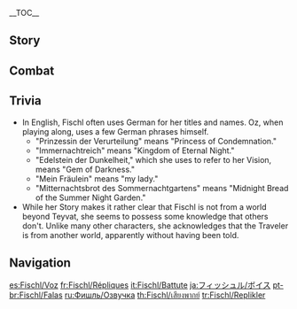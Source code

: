 {{CharacterTabs}}
{{LanguageTabs}}
__TOC__
==Story==
{{VO/Story
|character           = Fischl

<!-- Hello -->
|vo_01_01_title      = Hello
|vo_01_01_file       = VO_{language}{character} Hello.ogg
|vo_01_01_tx         = '''Fischl:''' I, Fischl, Prinzessin der Verurteilung, descend upon this land by the call of fate an&mdash; Oh, you are also a traveler from another world? Very well, I grant you permission to travel with me.<br /><!--
                        -->'''Oz:''' She means, "Nice to meet you."

<!-- Chats -->
|vo_02_01_title      = Chat: Whispers of Destiny
|vo_02_01_file       = VO_{language}{character} Chat - Whispers of Destiny.ogg
|vo_02_01_tx         = I hear the voice of fate, speaking my name in humble supplication...

|vo_02_02_title      = Chat: Creation of the World
|vo_02_02_file       = VO_{language}{character} Chat - Creation of the World.ogg
|vo_02_02_tx         = Hm-hm, may the glory of the Prinzessin bring light to this world.

|vo_02_03_title      = Chat: One From the Beyond
|vo_02_03_file       = VO_{language}{character} Chat - One From the Beyond.ogg
|vo_02_03_tx         = '''Fischl:''' I do worry about the well-being of my retinue during my impromptu absence...<br /><!--
                        -->'''Oz:''' I'm sure the good people of the Adventurers' Guild are absolutely fine, mein Fräulein.

<!-- Weather -->
|vo_03_01_title      = After the Rain
|vo_03_01_file       = VO_{language}{character} After the Rain.ogg
|vo_03_01_tx         = Oh, the sun's out&mdash; Oh, um... This meteorological transformation is most splendid! Like a felicitous twist of fate in the face of certain doom.

|vo_03_02_title      = When Thunder Strikes
|vo_03_02_file       = VO_{language}{character} When Thunder Strikes.ogg
|vo_03_02_tx         = '''Fischl:''' Hark! 'Tis Thundering Retribution, an omen of dark times ahead...<br /><!--
                        -->'''Oz:''' That, and mein Fräulein's laundry is still on the line...<br /><!--
                        -->'''Fischl:''' Wha... Seriously!?

|vo_03_03_title      = When It Snows
|vo_03_03_file       = VO_{language}{character} When It Snows.ogg
|vo_03_03_tx         = '''Fischl:''' A wonderful sight indeed. Why, it reminds me of my home world, where at the sight of the Prinzessin der Verurteilung, the very blood and tears of sinners turn to ice! ...Achoo! Achoo!<br /><!--
                        -->'''Oz:''' Not only their blood and tears, but also their saliva and mucus, mein Fräulein.<br /><!--
                        -->'''Fischl:''' Oz&mdash; Ahh&mdash;Achoo!!!
|vo_03_03_mention    = Oz

|vo_03_04_title      = When the Sun Is Out
|vo_03_04_file       = VO_{language}{character} When the Sun Is Out.ogg
|vo_03_04_tx         = '''Fischl:''' Ozzie, my dear familiar...<br /><!--
                        -->'''Oz:''' "Ozzie?" What's gotten into you...<br /><!--
                        -->'''Fischl:''' Her Majesty beseeches you to unfurl your blessèd wings, and with them blot out the heavens, plunging the world into eternal night...<br /><!--
                        -->'''Oz:''' If you didn't bring your parasol with you, that's your own fault, mein Fräulein!
|vo_03_04_mention    = Oz

<!-- Greetings -->
|vo_04_01_title      = Good Morning: Greet Fischl
|vo_04_01_file       = VO_{language}{character} Good Morning - Greet Fischl.ogg
|vo_04_01_tx         = Dusk and dawn but fleeting shadows are. Once more, the twists of fate have led you into my everlasting night.

|vo_04_02_title      = Good Morning: Greet Oz
|vo_04_02_file       = VO_{language}{character} Good Morning - Greet Oz.ogg
|vo_04_02_tx         = '''Oz:''' Good morning. Mein Fräulein heard you'd be dropping by, so she's preparing breakfast.<br /><!--
                        -->'''Fischl:''' Oz! ...Ahem. To what do I owe the pleasure?

|vo_04_03_title      = Good Afternoon
|vo_04_03_file       = VO_{language}{character} Good Afternoon.ogg
|vo_04_03_tx         = Even one of royal blood finds oneself susceptible to drowsiness at this hour.

|vo_04_04_title      = Good Evening
|vo_04_04_file       = VO_{language}{character} Good Evening.ogg
|vo_04_04_tx         = '''Fischl:''' The stars of the firmament are naught but rifts, thrust open by Oz's beak into the boundless tapestry of darkness.<br /><!--
                        -->'''Oz:''' You do say the strangest of things, mein Fräulein.
|vo_04_04_mention    = Oz

|vo_04_05_title      = Good Night
|vo_04_05_file       = VO_{language}{character} Good Night.ogg
|vo_04_05_tx         = '''Fischl:''' Sweet shall be thy sleep, spared of the Mares of the Night! For no Night-Mares would dare draw near to those who are blessed by the Immernachtreich!<br /><!--
                        -->'''Oz:''' She means, "Goodnight."

<!-- About Fischl -->
|vo_05_01_title      = About {name}: Prinzessin der Verurteilung
|vo_05_01_file       = VO_{language}{character} About {character} - Prinzessin der Verurteilung.ogg
|vo_05_01_tx         = '''Fischl:''' Me? Hehehe. Remember thou this, that I, Fischl, am the Prinzessin der Verurteilung, Sovereign of Immernachtreich, omniscient and eminent judge of all the world's iniquity!<br /><!--
                        -->'''Oz:''' She's an investigator for the Adventurers' Guild.<br /><!--
                        -->'''Fischl:''' ...Ahem. That is but one of my many royal engagements.

<!-- About Us -->
|vo_06_01_title      = About Us: Beings Who Descended Upon This World
|vo_06_01_file       = VO_{language}{character} About Us - Beings Who Descended Upon This World.ogg
|vo_06_01_tx         = Huh, you and I are both travelers from another world. That our paths have crossed here is no accident, but the will of fate.

|vo_06_02_title      = About Us: Shooting Down the World Beast
|vo_06_02_friendship = 6
|vo_06_02_file       = VO_{language}{character} About Us - Shooting Down the World Beast.ogg
|vo_06_02_tx         = You seem... troubled. Traveler, do not lose heart! For with my left eye, the Auge der Verurteilung, which sees the threads of fate, I will surely keep you from harm. And Oz, the raven that has witnessed the demise of countless worlds, will watch over you on your journey. Should this world, like a beast prowling in the night, covet your dreams, then I, Prinzessin der Verurteilung, shall fell it with my ensorcelled arrows of judgment!

|vo_06_03_title      = About Us: Ones Dear to Heart
|vo_06_03_friendship = 6
|vo_06_03_file       = VO_{language}{character} About Us - Ones Dear to Heart.ogg
|vo_06_03_tx         = '''Fischl:''' Oz, my loyal companion. That we should have met this person, one who hails from another world as I do... Perhaps even cruel fate has deigned to smile upon me, though sin courses through my veins. If I am indeed destined to remain here, in this inescapable prison that is reality, at least&mdash;<br /><!--
                        -->'''Oz:''' I understand mein Fräulein! In this traveler, Fräulein has found one who will never forsake her.
|vo_06_03_mention    = Oz

|vo_06_04_title      = About Us: Standing Watch
|vo_06_04_friendship = 6
|vo_06_04_file       = VO_{language}{character} About Us - Standing Watch.ogg
|vo_06_04_tx         = '''Fischl:''' Ozvaldo von Hrafnavins. I, the Prinzessin der Verurteilung, sovereign of the Immernachtreich, do hereby call upon thee to do all within thy power to deliver the traveler from the claws of fate that would seek to snatch them at every turn, and to ready thy mind lest thou be required to make the ultimate sacrifice in the performance of this noblest of duties.<br /><!--
                        -->'''Oz:''' ...You'd place my life in danger so easily, mein Fräulein?
|vo_06_04_mention    = Oz

<!-- Miscellany I -->
|vo_07_01_title      = About the [[Vision]]
|vo_07_01_friendship = 4
|vo_07_01_file       = VO_{language}{character} About the Vision.ogg
|vo_07_01_tx         = Oh? You inquire about my Edelstein der Dunkelheit? It is a royal heirloom, a ceremonial ornament that displays the majesty of the Prinzessin der Verurteilung before the unworthy. Even here, in this fallen world, I have been reunited with my rightful inheritance as one of royal blood and noble spirit, for the majesty of a true princess shall draw her royal heirlooms unto her wherever so she may roam.

|vo_07_02_title      = Something to Share
|vo_07_02_file       = VO_{language}{character} Something to Share.ogg
|vo_07_02_tx         = '''Fischl:''' If one must reckon time as this world does, I, Fischl, have already seen three thousand winters. Not that the illusory passage of time has any bearing on one such as I, to whom the causality of three thousand universes has been unveiled.<br /><!--
                        -->'''Oz:''' Be that as it may, mein Fräulein, you are not yet considered to be of drinking age in this world, and no bartender can ever be convinced otherwise.

|vo_07_03_title      = Interesting Things
|vo_07_03_file       = VO_{language}{character} Interesting Things.ogg
|vo_07_03_tx         = Oz's full name is Ozvaldo von Hrafnavins. Where I hail from, he holds dominion over star and sky across three universes, and the souls of the mighty, fallen in battle, rest in the shadow of his wings. One should add that the penalty for mispronouncing his name is to have one's tongue torn from one's mouth. However, as I am a princess and you are one who has my favor, we are at liberty to simply call him, "Oz."
|vo_07_03_mention    = Oz

<!-- About Teammates -->
|vo_08_01_title      = About [[Bennett]]
|vo_08_01_friendship = 4
|vo_08_01_file       = VO_{language}{character} About Bennett.ogg
|vo_08_01_tx         = '''Fischl:''' Ah, the ill-starred young man... My Auge der Verurteilung has seen with unmistakable clarity how his heart ails at being forsaken by the world&mdash;<br /><!--
                        -->'''Oz:''' Someone needs to keep an eye on the unlucky fellow.
|vo_08_01_mention    = Bennett

|vo_08_02_title      = About [[Lisa]]
|vo_08_02_friendship = 4
|vo_08_02_file       = VO_{language}{character} About Lisa.ogg
|vo_08_02_tx         = '''Fischl:''' The magus-custodian of books, gatekeeper of universal knowledge... Win her trust, and one may yet gain access to a vast repository of wisdom...<br /><!--
                        -->'''Oz:''' She means as long as you return your first few library books on time, you'll never have any trouble borrowing a book again.
|vo_08_02_mention    = Lisa

|vo_08_03_title      = About [[Kaeya]]
|vo_08_03_friendship = 4
|vo_08_03_file       = VO_{language}{character} About Kaeya.ogg
|vo_08_03_tx         = '''Fischl:''' His nature is obscure, his fate a mystery, and his speech a vexing tapestry woven of both fact and fiction... Perhaps he and I share the burden of mystical sight...<br /><!--
                        -->'''Oz:''' Or perhaps he's secretly an actual pirate?
|vo_08_03_mention    = Kaeya

|vo_08_04_title      = About [[Mona]]
|vo_08_04_friendship = 4
|vo_08_04_file       = VO_{language}{character} About Mona.ogg
|vo_08_04_tx         = '''Fischl:''' Aha, yes, Mona, the mighty astrologer... Mona, who once had the vanity to probe the fate of the Prinzessin der Verurteilung herself! She wound up a trembling wreck, overborne and overmastered.<br /><!--
                        -->'''Oz:''' The poor lass was trying desperately not to laugh. It was no easy task.
|vo_08_04_mention    = Mona

|vo_08_05_title      = About [[Rosaria]]
|vo_08_05_friendship = 4
|vo_08_05_file       = VO_{language}{character} About Rosaria.ogg
|vo_08_05_tx         = '''Fischl:''' One finds Sister Rosaria to be a most devout believer in the [[Anemo Archon]].<br /><!--
                        -->'''Oz:''' ..."Devout believer," mein Fräulein?<br /><!--
                        -->'''Fischl:''' Indeed! One night, I heard her invoking the name of the Archon thus in another's presence: "May you be struck down in the name of Lord Bartabos!" One presumed that she was leading a prayer.
|vo_08_05_mention    = Barbatos,Rosaria

<!-- More About Fischl -->
|vo_09_01_title      = More About {name}: I
|vo_09_01_file       = VO_{language}{character} More About {character} - 01.ogg
|vo_09_01_tx         = To condemn the guilty, to sanctify the just, and to draw all castaway dreams into the embrace of the infinite Immernachtreich. This is the birthright of the Prinzessin der Verurteilung, and her burden. None may gainsay it.

|vo_09_02_title      = More About {name}: II
|vo_09_02_friendship = 3
|vo_09_02_file       = VO_{language}{character} More About {character} - 02.ogg
|vo_09_02_tx         = My left eye? It is the all-seeing Auge der Verurteilung, which reveals all that is true in the world. As to the question of why I conceal it... Well, would you willingly bear the agony of piercing to the heart of all truths? Furthermore... the world would lose much of its appeal if wholly stripped of delusion and falsehood.

|vo_09_03_title      = More About {name}: III
|vo_09_03_friendship = 4
|vo_09_03_file       = VO_{language}{character} More About {character} - 03.ogg
|vo_09_03_tx         = '''Fischl:''' Stormterror? Why, one never would have thought that a being that one might have kept as her pet could, in this world, be capable of causing such calamity. *sigh* Pitiable are the incompetents of this world...<br /><!--
                        -->'''Oz:''' That said, mein Fräulein, were you not beside yourself with worry for everyone's safety during said calamity?<br /><!--
                        -->'''Fischl:''' Th&mdash;That is because the Prinzessin der Verurteilung has the solemn duty to safeguard the souls of all, be they petty beings or not...

|vo_09_04_title      = More About {name}: IV
|vo_09_04_friendship = 5
|vo_09_04_file       = VO_{language}{character} More About {character} - 04.ogg
|vo_09_04_tx         = '''Oz:''' Some people address her by other names. But to me, the one who gave me life and bestowed my powers upon me is Fischl, and none other. All things considered, Fischl is the name that most aptly captures her identity. Seriously, don't call her anything else, or&mdash;<br /><!--
                        -->'''Fischl:''' Oh, how one's royal ears do burn! Pray tell, what is the matter which you discuss so furtively?<br /><!--
                        -->'''Oz:''' Mid&mdash;Midnight Phantasmagoria, mein Fräulein! And... the majesty of Verurteilung name!

|vo_09_05_title      = More About {name}: V
|vo_09_05_friendship = 6
|vo_09_05_file       = VO_{language}{character} More About {character} - 05.ogg
|vo_09_05_tx         = Why must the Prinzessin der Verurteilung punish sin? Because sin defies fate's rightful decree, of course! ...And of course, fate brought you here, so, so... Ahem! It was fate that saw to your descent upon this world, destiny that saw our paths intertwined. I, Fischl, shall always protect you. Because... because fate has revealed to me that this is what has been decreed!

<!-- Miscellany II -->
|vo_10_01_title      = {name}'s Hobbies: Ask Fischl
|vo_10_01_file       = VO_{language}{character} Hobbies - Ask Fischl.ogg
|vo_10_01_tx         = I, Fischl, have roamed the galaxy and traversed countless worlds. I have learned the fate of ten thousand universes and have had revealed unto me the destiny of every living soul.

|vo_10_02_title      = {name}'s Hobbies: Ask Oz
|vo_10_02_file       = VO_{language}{character} Hobbies - Ask Oz.ogg
|vo_10_02_tx         = '''Oz:''' Mein Fräulein reads a lot of novels. *sigh* My name, "Oz," is from one of her favorites.

|vo_10_03_title      = {name}'s Troubles
|vo_10_03_file       = VO_{language}{character} Troubles.ogg
|vo_10_03_tx         = What does it take to rile a princess? ...If you must know, it is those who cannot recognize my true identity. But it is no great loss, for solitude is the noble's lot, so long as I do not lose the nobility of my soul...

|vo_10_04_title      = Favorite Food
|vo_10_04_file       = VO_{language}{character} Favorite Food.ogg
|vo_10_04_tx         = '''Fischl:''' Hmph! What is food but the shackles of mortal flesh? ...But if the Prinzessin der Verurteilung should reckon any morsel worthy, then it must be the tears of sinners and the tongues of liars.<br /><!--
                        -->'''Oz:''' Has mein Fräulein lost her appetite for the Mitternachtsbrot des Sommernachtgartens?<br /><!--
                        -->'''Fischl:''' ...Uh&mdash; That is merely to provide mine earthly vessel with such sustenance as it doth require to perform its royal duties!

|vo_10_05_title      = Least Favorite Food
|vo_10_05_file       = VO_{language}{character} Least Favorite Food.ogg
|vo_10_05_tx         = '''Oz:''' I believe I know the answer to this one...<br /><!--
                        -->'''Fischl:''' Indeed you do, Oz! Ah, that the poor mortal coil, mutilated by bondage unnatural...<br /><!--
                        -->'''Oz:''' It will never again fly as I do...<br /><!--
                        -->'''Fischl:''' Deprived of the humble coif with which it was born to gaze in awe at the majesty of its monarch... Surely it is a glimpse of my homeworld's hell, in the flesh. Hmm, the name of the dish escapes me...<br /><!--
                        -->'''Oz:''' Something something [[Sweet Madame|"Madame,"]] isn't it?

<!-- Receiving a Gift -->
|vo_11_01_title      = Receiving a Gift: I
|vo_11_01_file       = VO Fischl Receiving a Gift - 01.ogg
|vo_11_01_tx         = '''Fischl:''' Such an exquisite delicacy is worthy of being served in the Garten Sanssouci.<br /><!--
                       -->{{A|VO Oz Receiving a Gift - 01.ogg}} '''Oz:''' Mein Fräulein says that she thoroughly enjoys your delicious cooking.

|vo_11_02_title      = Receiving a Gift: II
|vo_11_02_file       = VO Fischl Receiving a Gift - 02.ogg
|vo_11_02_tx         = '''Fischl:''' To vanquish the Beast of the World, one must first rise above mundane desires, thus weaving the path that leads to destiny.<br /><!--
                       -->{{A|VO Oz Receiving a Gift - 02.ogg}} '''Oz:''' And yet, on this occasion, you appear to have eaten your fill, mein Fräulein.

|vo_11_03_title      = Receiving a Gift: III
|vo_11_03_file       = VO Fischl Receiving a Gift - 03.ogg
|vo_11_03_tx         = '''Fischl:''' Why dost thou insist on raining down chaos and destruction in the presence of your Prinzessin?<br /><!--
                       -->{{A|VO Oz Receiving a Gift - 03.ogg}} '''Oz:''' Mein Fräulein does not care a great deal for this dish. My apologies.

<!-- Birthday -->
|vo_12_01_title      = Birthday
|vo_12_01_file       = VO_{language}{character} Birthday.ogg
|vo_12_01_tx         = '''Fischl:''' Well! If today is truly the anniversary of your birth, it shan't do for me not to mark the occasion. You have my full attention. Speak! Speak to me of your wishes, that which you most desire to fulfill during your fleeting and harsh existence in this wretched world. Whatever that wish may be. Even if, perchance&mdash;<br /><!--
                        -->'''Oz:''' She means, "Happy Birthday, and if you want, she can&mdash;"<br /><!--
                        -->'''Fischl:''' Silence, Oz.

<!-- Feelings About Ascension -->
|vo_13_01_title      = Feelings About Ascension: Intro
|vo_13_01_ascension  = 1
|vo_13_01_file       = VO_{language}{character} Feelings About Ascension - 01.ogg
|vo_13_01_tx         = '''Fischl:''' My magic arrow cries out my holy name as it streaks through the night, praying that the violet lightning of retribution shall strike the enemies of fate down from the skies!<br /><!--
                        -->'''Oz:''' Quite awe-inspiring, mein Fräulein! Since it's nearly dinner time, perhaps you might shoot a pigeon down while you're at it?

|vo_13_02_title      = Feelings About Ascension: Building Up
|vo_13_02_ascension  = 2
|vo_13_02_file       = VO_{language}{character} Feelings About Ascension - 02.ogg
|vo_13_02_tx         = '''Fischl:''' With this,  I may more fully manifest my majesty as Prinzessin der Verurteilung, and defeat that sworn enemy of fate named "reality."<br /><!--
                        -->'''Oz:''' It will also be of use in your work for the Adventurers' Guild, mein Fräulein.

|vo_13_03_title      = Feelings About Ascension: Climax
|vo_13_03_ascension  = 4
|vo_13_03_file       = VO_{language}{character} Feelings About Ascension - 03.ogg
|vo_13_03_tx         = Rejoice! Else, tremble in fear! Whenceforth springs this call to mirth and misery, you ask? Let it be known that I, the Prinzessin der Verurteilung, sovereign of the Immernachtreich, have peered forth with mine leftmost eye into the tapestry of fate that doth make up the universe, and beheld its every warp, weft and dangling orphaned thread!

|vo_13_04_title      = Feelings About Ascension: Conclusion
|vo_13_04_ascension  = 6
|vo_13_04_file       = VO_{language}{character} Feelings About Ascension - 04.ogg
|vo_13_04_tx         = I appear to have now regained most of the strength I lost in my transition to this world. Mwuhahaha, the day of judgment is nigh! ...Ah, worry not. Even at the last, when I bring the lightning of retribution upon this world, you shall come to no harm, for thou art blessed by the Prinzessin.
}}

==Combat==
{{Combat VO
|character           = Fischl

|skill_1_tx          = By royal decree!
|skill_2_tx          = Oz, reveal thyself!
|skill_3_tx          = ''(Resummon)'' I summon thee!
|skill_4_tx          = ''(Resummon)'' '''Oz:''' No rest for the wicked...
|skill_5_file        = Elemental Skill 2 01,Elemental Skill 2 02,Elemental Skill 2 03,Elemental Skill 2 04

|burst_1_tx          = Wings of Darkness, come, sever the night from day!
|burst_2_tx          = Midnight Phantasmagoria!
|burst_3_tx          = Shadow raven, let night fall!
|burst_4_tx          = '''Oz:''' As you wish, mein Fräulein!
|burst_5_tx          = '''Oz:''' Midnight Phantasmagoria!

|sprint-s_1_file     = Sprint Start 01,Sprint Start 02,Sprint Start 03

|glider_1_file       = Deploying Wind Glider 01,Deploying Wind Glider 02,Deploying Wind Glider 03

|chest_1_tx          =   Destiny has brought me hither!
|chest_2_tx          =   What trinkets lie veiled within this desolate plane?
|chest_3_tx          =   Hahaha, cry out my illustrious name!

|low-hp_1_tx         = Doth thou wish to witness my true power?
|low-hp_2_tx         = '''Oz:''' Mein Fräulein! Should you fall...
|low-hp_3_tx         = This cruel fate befits not one of royal blood!

|ally-low-hp_1_tx    = Hmph! Allow me!
|ally-low-hp_2_tx    = '''Oz:''' Mein Fräulein, your presence is urgently required...

|fallen_1_tx         = This realm is no home for a princess...
|fallen_2_tx         = One shall... descend... once again...
|fallen_3_tx         = '''Oz:''' Mein Fräulein!

|hit-l_1_file        = Light Hit Taken 02
|hit-l_1_actual_tx   = Goodness gracious!
|hit-l_2_file        = Light Hit Taken 01,Light Hit Taken 03,Light Hit Taken 04,Light Hit Taken 05,Light Hit Taken 06

|hit-h_1_tx          = Insubordination!
|hit-h_2_file        = Heavy Hit Taken 03,Heavy Hit Taken 04,Heavy Hit Taken 05,Heavy Hit Taken 06

|join_1_tx           = In the name of the Prinzessin!
|join_2_tx           = '''Oz:''' Behold, the Prinzessin der Verurteilung!
|join_3_tx           = The threads of your fate lie in my hands!

|idle_1_file         = Standby 02
|idle_1_actual_tx    = I created another universe and founded paradise. For I, Fischl, am the Prinzessin der Verur&mdash;...

|atk-l_1_file        = Light Attack 01,Light Attack 02,Light Attack 03,Light Attack 04,Light Attack 05,Light Attack 06,Light Attack 07

|atk-l-laugh_1_file  = Light Attack Laugh 01,Light Attack Laugh 02,Light Attack Laugh 03

|atk-m_1_file        = Mid Attack 01,Mid Attack 02,Mid Attack 03

|atk-h_1_file        = Heavy Attack 01,Heavy Attack 02,Heavy Attack 03

|climb_1_file        = Climbing 01,Climbing 02,Climbing 03

|climb-b_1_file      = Climbing Breath 01,Climbing Breath 02,Climbing Breath 03,Climbing Breath 04,Climbing Breath 05,Climbing Breath 06

|jump_1_file         = Jumping 01,Jumping 02,Jumping 03,Jumping 04,Jumping 05
}}

==Trivia ==
* In English, Fischl often uses German for her titles and names. Oz, when playing along, uses a few German phrases himself.
** "Prinzessin der Verurteilung" means "Princess of Condemnation."
** "Immernachtreich" means "Kingdom of Eternal Night."{{Verify}}
** "Edelstein der Dunkelheit," which she uses to refer to her Vision, means "Gem of Darkness."
** "Mein Fräulein" means "my lady."
** "Mitternachtsbrot des Sommernachtgartens" means "Midnight Bread of the Summer Night Garden."
* While her Story makes it rather clear that Fischl is not from a world beyond Teyvat, she seems to possess some knowledge that others don't. Unlike many other characters, she acknowledges that the Traveler is from another world, apparently without having been told.

==Navigation==
{{Character Navbox|link type=vo}}

[[es:Fischl/Voz]]
[[fr:Fischl/Répliques]]
[[it:Fischl/Battute]]
[[ja:フィッシュル/ボイス]]
[[pt-br:Fischl/Falas]]
[[ru:Фишль/Озвучка]]
[[th:Fischl/เสียงพากย์]]
[[tr:Fischl/Replikler]]